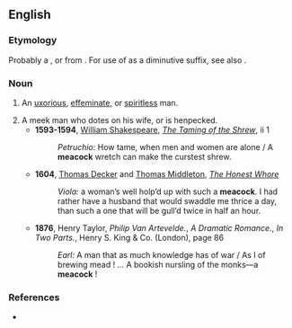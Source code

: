 ==English==

===Etymology===
Probably a {{blend|meek|peacock|nocap=9|lang=en}}, or from {{suffix|meek|cock|gloss2=diminutive suffix|lang=en}}. For use of {{term|cock|lang=en}} as a diminutive suffix, see also {{l|en|niddicock}}.

===Noun===
{{en-noun}}

# {{context|obsolete|lang=en}} An [[uxorious]], [[effeminate]], or [[spiritless]] man.
# A meek man who dotes on his wife, or is henpecked.
#* '''1593-1594''', [[w:William Shakespeare|William Shakespeare]], ''[[wikisource:The Taming of the Shrew|The Taming of the Shrew]]'', ii 1
#*: ''Petruchio:'' How tame, when men and women are alone<!--,--> / A '''meacock''' wretch can make the curstest shrew.
#* '''1604''', [[w:Thomas Decker|Thomas Decker]] and [[w:Thomas Middleton|Thomas Middleton]], ''[[w:The Honest Whore|The Honest Whore]]''
#*: ''Viola:'' a woman’s well holp’d up with such a '''meacock'''. I had rather have a husband that would swaddle me thrice a day, than such a one that will be gull’d twice in half an hour.
#* '''1876''', Henry Taylor, ''Philip Van Artevelde.'', ''A Dramatic Romance.'', ''In Two Parts.'', Henry S. King & Co. (London), page 86
#*: ''Earl:'' A man that as much knowledge has of war / As I of brewing mead&nbsp;! ''...'' A bookish nursling of the monks—a '''meacock'''&nbsp;!

===References===
* {{R:Webster 1913}}